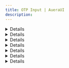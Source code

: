 ```yaml
---
title: OTP Input | AueraUI
description: 
---
```


<DetailCard label="OTPInput" description='.'/>

<Details>
<OTPDemo/>
</Details>

<Details id='examples'>
<HeaderLabel id='examples'>Examples</HeaderLabel>
</Details>
<Details id='with-card'>
  <HeaderLabel id='with-card' as='h3'>With Card</HeaderLabel>
  <p className="text">
    The OTP component only styles the input fields, leaving the surrounding interface unstyled. You can wrap it
     in a card or other containers to match your design.
  </p>
  <OTPWithCard />
</Details>

<Details id='length'>
  <HeaderLabel id='length' as='h3'>Length</HeaderLabel>
  <p className="text">
    Using the <CodeTag>length</CodeTag> prop, you can adjust the number of OTP input fields to match your desired
    length.
  </p>
  <OTPLength />
</Details>

<Details id='on-complete'>
  <HeaderLabel id='on-complete' as='h3'>onComplete</HeaderLabel>
  <p className="text">
    The <CodeTag>onComplete</CodeTag> prop allows you to execute a function when the user has fully entered the OTP.
  </p>
  <OnCompleteOTP />
</Details>

<Details id='error'>
  <HeaderLabel id='error' as='h3'>Error</HeaderLabel>
  <p className="text">
    Handle invalid OTP inputs by using the <CodeTag>error</CodeTag> prop to show visual feedback
     when the entered OTP is incorrect.
  </p>
  <OTPError />
</Details>


<Details id='api-reference'>
<HeaderLabel id='api-reference'>API Reference</HeaderLabel>
<APITable reference={otpRef} />
</Details>